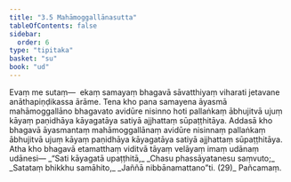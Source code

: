 ```yaml
---
title: "3.5 Mahāmoggallānasutta"
tableOfContents: false
sidebar:
  order: 6
type: "tipitaka"
basket: "su"
book: "ud"
---
```



<DynamicBreadcrumb />

<Division number="25" book="ud" bookNo="18" page="108">

<Paragraph number="199" book="ud">
Evaṃ me sutaṃ—  ekaṃ samayaṃ bhagavā sāvatthiyaṃ viharati jetavane anāthapiṇḍikassa ārāme. Tena kho pana samayena āyasmā mahāmoggallāno bhagavato avidūre nisinno hoti pallaṅkaṃ ābhujitvā ujuṃ kāyaṃ paṇidhāya kāyagatāya satiyā ajjhattaṃ sūpaṭṭhitāya. Addasā kho bhagavā āyasmantaṃ mahāmoggallānaṃ avidūre nisinnaṃ pallaṅkaṃ ābhujitvā ujuṃ kāyaṃ paṇidhāya kāyagatāya satiyā ajjhattaṃ sūpaṭṭhitāya.
</Paragraph>

<Paragraph number="200" book="ud">
Atha kho bhagavā etamatthaṃ viditvā tāyaṃ velāyaṃ imaṃ udānaṃ udānesi—
</Paragraph>

<Paragraph number="201" type="verses" book="ud">
_“Sati kāyagatā upaṭṭhitā,_  
_Chasu phassāyatanesu saṃvuto;_  
_Satataṃ bhikkhu samāhito,_  
_Jaññā nibbānamattano”ti. (29)_  


</Paragraph>
</Division>

<Paragraph number="202" type="center" book="ud">
Pañcamaṃ.
</Paragraph>